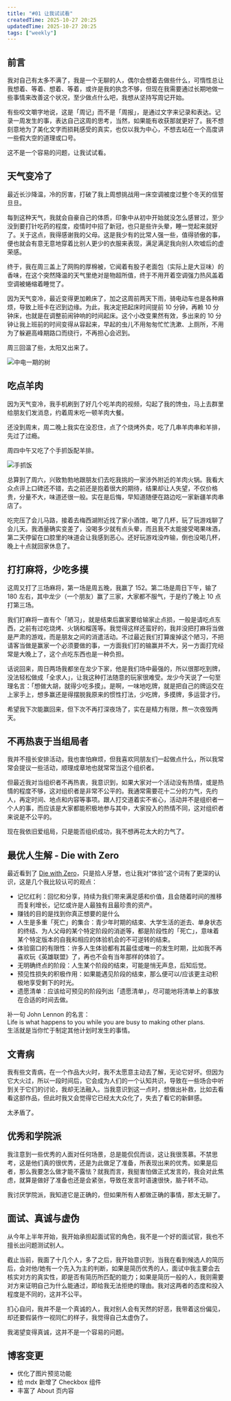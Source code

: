 ```yaml
---
title: "#01 让我试试看"
createdTime: 2025-10-27 20:25
updatedTime: 2025-10-27 20:25
tags: ["weekly"]
---
```


## 前言

我对自己有太多不满了，我是一个无聊的人，偶尔会想着去做些什么，可惰性总让我想着、等着、想着、等着，或许是我的执念不够，但现在我需要通过长期地做一些事情来改善这个状况，至少做点什么吧，我想从坚持写周记开始。

有些咬文嚼字地说，这是「周记」而不是「周报」，是通过文字来记录和表达。记录一周发生的事，表达自己这周的思考，当然，如果能有收获那就更好了。我不想刻意地为了美化文字而损耗感受的真实，也仅以我为中心，不想去站在一个高度讲一些假大空的道理或口号。

这不是一个容易的问题，让我试试看。

## 天气变冷了

最近长沙降温，冷的厉害，打破了我上周想挑战用一床空调被度过整个冬天的信誓旦旦。

每到这种天气，我就会自豪自己的体质，印象中从初中开始就没怎么感冒过，至少没到要打针吃药的程度，疫情时中招了新冠，也只是些许头晕，睡一觉起来就好了。关于这点，我得感谢我的父母。这是我少有的比常人强一些，值得骄傲的事，便也就会有意无意地穿着比别人更少的衣服来表现，满足满足我向别人吹嘘后的虚荣感。

终于，我在周三盖上了网购的厚棉被，它闻着有股子老面包（实际上是大豆味）的香味，在这个突然降温的天气里绝对是物超所值，终于不用开着空调强力热风盖着空调被蜷缩着睡觉了。

因为天气变冷，最近变得更加赖床了，加之这周前两天下雨，骑电动车也是各种麻烦，导致上班卡在迟到边缘。为此，我决定把起床时间提前 10 分钟，再赖 10 分钟床，也就是在调整前闹钟响的时间起床。这个小改变果然有效，多出来的 10 分钟让我上班前的时间变得从容起来，早起的虫儿不用匆匆忙忙洗漱、上厕所，不用为了躲避高峰期路口而绕行，不再担心会迟到。

周三回温了些，太阳又出来了。

<Image src="/assets/posts/weekly_1_中电一期的树.webp" alt="中电一期的树" />

## 吃点羊肉

因为天气变冷，我手机刷到了好几个吃羊肉的视频，勾起了我的馋虫，马上去群里给朋友们发消息，约着周末吃一顿羊肉大餐。

还没到周末，周二晚上我实在没忍住，点了个烧烤外卖，吃了几串羊肉串和羊排，先过了过瘾。

周四中午又吃了个手抓饭配羊排。

<Image src="/assets/posts/weekly_1_手抓饭.webp" alt="手抓饭" />

总算到了周六，兴致勃勃地跟朋友们去吃我挑的一家涉外附近的羊肉火锅。我看大众点评上口碑还不错，去之前还是抱着很大的期待，结果却让人失望，不仅价格贵，分量不大，味道还很一般。实在是后悔，早知道随便在路边吃一家新疆羊肉串店了。

吃完压了会儿马路，接着去梅西湖附近找了家小酒馆，喝了几杯，玩了玩游戏聊了会儿天。我酒量确实变差了，没喝多少就有点头晕，而且我不太能接受喝果味酒，第二天停留在口腔里的味道会让我感到恶心。还好玩游戏没咋输，倒也没喝几杯，晚上十点就回家休息了。

## 打打麻将，少吃多摸

这周又打了三场麻将，第一场是周五晚，我赢了 152。第二场是周日下午，输了 180 左右，其中龙少（一个朋友）赢了三家，大家都不服气，于是约了晚上 10 点打第三场。

我们打麻将一直有个「陋习」，就是结束后赢家要给输家止点损，一般是请吃点东西，之前有过吃烧烤、火锅和榴莲等。我觉得这样还蛮好的，我并没把打麻将当做是严肃的游戏，而是朋友之间的消遣活动。不过最近我们打算废掉这个陋习，不把请客当做是赢家一个必须要做的事，一方面我们打的输赢并不大，另一方面打完经常是大晚上了，这个点吃东西也是一种负担。

话说回来，周日两场我都坐在龙少下家，他是我们场中最强的，所以很那吃到牌，没法轻松做成「全求人」，让我这种打法随意的玩家很难受。龙少今天说了一句至理名言：「想做大胡，就得少吃多摸」。是啊，一味地吃牌，就是把自己的牌运交在上家手上，想多赢还是得摆脱我原来的惯性打法，少吃牌，多摸牌，多运营才行。

希望我下次能赢回来，但下次不再打深夜场了，实在是精力有限，熬一次夜毁两天。

## 不再热衷于当组局者

我并不擅长安排活动，我也害怕麻烦，但我喜欢同朋友们一起做点什么，所以我常常会提议一些活动，顺理成章地也就常常当这个组织者。

但最近我对当组织者不再热衷，我意识到，如果大家对一个活动没有热情，或是热情的程度不够，这对组织者是非常不公平的。我通常需要花十二分的力气，先约人，再定时间、地点和内容等事项。跟人打交道着实不省心，活动并不是组织者一个人的事，而应该是大家都能积极地参与其中，大家投入的热情不同，这对组织者来说是不公平的。

现在我依旧爱组局，只是能否组织成功，我不想再花太大的力气了。

## 最优人生解 - Die with Zero

最近看到了 [Die with Zero](https://ssshooter.com/die-with-zero/)，只是拾人牙慧，也让我对“体验”这个词有了更深的认识，这是几个我比较认可的观点：

- 记忆红利：回忆和分享，持续为我们带来满足感和价值，且会随着时间的推移而复利增长，记忆或许是人最独有且最珍贵的资产。
- 赚钱的目的是找到你真正想要的是什么
- 人生是多重「死亡」的集合：青少年时期的结束、大学生活的逝去、单身状态的终结、为人父母的某个特定阶段的消逝等，都是阶段性的「死亡」，意味着某个特定版本的自我和相应的体验机会的不可逆转的结束。
- 体验窗口的有限性：许多人生体验都有其最佳或唯一的发生时期，比如我不再喜欢玩《英雄联盟》了，再也不会有当年那样的体验了。
- 无明确终点的阶段：人生某个阶段的结束，可能是悄无声息，后知后觉。
- 预见性损失的积极作用：如果能遇见阶段的结束，那么便可以/应该更主动积极地享受剩下的时光。
- 遗愿清单：应该给可预见的阶段列出「遗愿清单」，尽可能地将清单上的事放在合适的时间去做。

补一句 John Lennon 的名言：  
Life is what happens to you while you are busy to making other plans.  
生活就是当你忙于制定其他计划时发生的事情。

## 文青病

我有些文青病，在一个作品大火时，我不太愿意主动去了解，无论它好坏。但因为它大火过，所以一段时间后，它会成为人们的一个认知共识，导致在一些场合中听到关于它们的讨论，我却无法融入。当我意识到这一点时，想做出补救，比如去看看这部作品，但此时我又会觉得它已经太大众化了，失去了看它的新鲜感。

太矛盾了。

## 优秀和学院派

我注意到一些优秀的人面对任何场景，总是能侃侃而谈，这让我很羡慕。不禁思考，这是他们真的很优秀，还是为此做足了准备，所表现出来的优秀。如果是后者，那么我要怎么做才能不露怯？就我而言，我挺害怕做正式发言的，我会对此焦虑，就算是做好了准备也还是会紧张，导致在发言时语速很快，脑子转不动。

我讨厌学院派，我知道它是正确的，但如果所有人都做正确的事情，那太无聊了。

## 面试、真诚与虚伪

从今年上半年开始，我开始承担起面试官的角色，我不是一个好的面试官，我也不擅长出问题测试别人。

截止当前，我面了十几个人，多了之后，我开始意识到，当我在看到候选人的简历后，会对他/她有一个先入为主的判断，如果是简历优秀的人，面试中我主要会去核实对方的真实性，即是否有简历所匹配的能力；如果是简历一般的人，我则需要对方来证明自己为什么能通过，即给我无法拒绝的理由。我对这两者的态度和投入程度是不同的，这并不公平。

扪心自问，我并不是一个真诚的人，我对别人会有天然的好恶，我带着这份偏见，却还要假装作一视同仁的样子，我觉得自己太虚伪了。

我渴望变得真诚，这并不是一个容易的问题。

## 博客变更

- 优化了图片预览功能
- 给 mdx 新增了 Checkbox 组件
- 丰富了 <Link href="/">About</Link> 页内容
